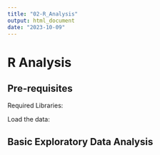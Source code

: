 ---
title: "02-R_Analysis"
output: html_document
date: "2023-10-09"
---

# R Analysis

## Pre-requisites

Required Libraries:


Load the data:


## Basic Exploratory Data Analysis


########################################################



#######################################################
